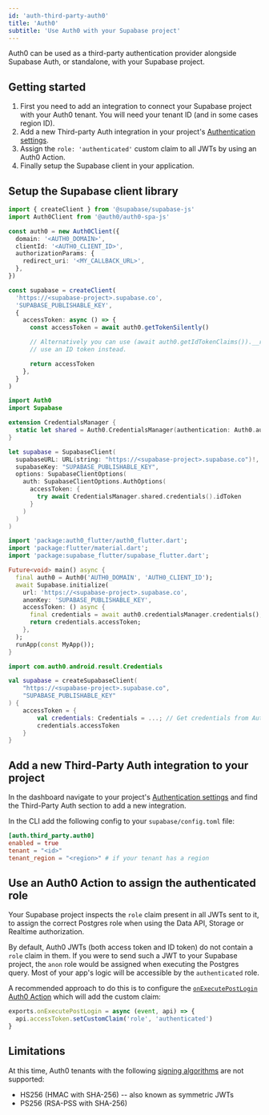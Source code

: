```yaml
---
id: 'auth-third-party-auth0'
title: 'Auth0'
subtitle: 'Use Auth0 with your Supabase project'
---
```


Auth0 can be used as a third-party authentication provider alongside Supabase Auth, or standalone, with your Supabase project.

## Getting started

1. First you need to add an integration to connect your Supabase project with your Auth0 tenant. You will need your tenant ID (and in some cases region ID).
2. Add a new Third-party Auth integration in your project's [Authentication settings](/dashboard/project/_/settings/auth).
3. Assign the `role: 'authenticated'` custom claim to all JWTs by using an Auth0 Action.
4. Finally setup the Supabase client in your application.

## Setup the Supabase client library

<Tabs type="underlined" queryGroup="auth0-create-client">

<TabPanel id="ts" label="TypeScript">

```typescript
import { createClient } from '@supabase/supabase-js'
import Auth0Client from '@auth0/auth0-spa-js'

const auth0 = new Auth0Client({
  domain: '<AUTH0_DOMAIN>',
  clientId: '<AUTH0_CLIENT_ID>',
  authorizationParams: {
    redirect_uri: '<MY_CALLBACK_URL>',
  },
})

const supabase = createClient(
  'https://<supabase-project>.supabase.co',
  'SUPABASE_PUBLISHABLE_KEY',
  {
    accessToken: async () => {
      const accessToken = await auth0.getTokenSilently()

      // Alternatively you can use (await auth0.getIdTokenClaims()).__raw to
      // use an ID token instead.

      return accessToken
    },
  }
)
```

</TabPanel>

<TabPanel id="swift" label="Swift (iOS)">

```swift
import Auth0
import Supabase

extension CredentialsManager {
  static let shared = Auth0.CredentialsManager(authentication: Auth0.authentication())
}

let supabase = SupabaseClient(
  supabaseURL: URL(string: "https://<supabase-project>.supabase.co")!,
  supabaseKey: "SUPABASE_PUBLISHABLE_KEY",
  options: SupabaseClientOptions(
    auth: SupabaseClientOptions.AuthOptions(
      accessToken: {
        try await CredentialsManager.shared.credentials().idToken
      }
    )
  )
)
```

</TabPanel>

<TabPanel id="dart" label="Flutter">

```dart
import 'package:auth0_flutter/auth0_flutter.dart';
import 'package:flutter/material.dart';
import 'package:supabase_flutter/supabase_flutter.dart';

Future<void> main() async {
  final auth0 = Auth0('AUTH0_DOMAIN', 'AUTH0_CLIENT_ID');
  await Supabase.initialize(
    url: 'https://<supabase-project>.supabase.co',
    anonKey: 'SUPABASE_PUBLISHABLE_KEY',
    accessToken: () async {
      final credentials = await auth0.credentialsManager.credentials();
      return credentials.accessToken;
    },
  );
  runApp(const MyApp());
}
```

</TabPanel>

<TabPanel id="kotlin" label="Kotlin">

```kotlin
import com.auth0.android.result.Credentials

val supabase = createSupabaseClient(
    "https://<supabase-project>.supabase.co",
    "SUPABASE_PUBLISHABLE_KEY"
) {
    accessToken = {
        val credentials: Credentials = ...; // Get credentials from Auth0
        credentials.accessToken
    }
}
```

</TabPanel>

</Tabs>

## Add a new Third-Party Auth integration to your project

In the dashboard navigate to your project's [Authentication settings](/dashboard/project/_/settings/auth) and find the Third-Party Auth section to add a new integration.

In the CLI add the following config to your `supabase/config.toml` file:

```toml
[auth.third_party.auth0]
enabled = true
tenant = "<id>"
tenant_region = "<region>" # if your tenant has a region
```

## Use an Auth0 Action to assign the authenticated role

Your Supabase project inspects the `role` claim present in all JWTs sent to it, to assign the correct Postgres role when using the Data API, Storage or Realtime authorization.

By default, Auth0 JWTs (both access token and ID token) do not contain a `role` claim in them. If you were to send such a JWT to your Supabase project, the `anon` role would be assigned when executing the Postgres query. Most of your app's logic will be accessible by the `authenticated` role.

A recommended approach to do this is to configure the [`onExecutePostLogin` Auth0 Action](https://auth0.com/docs/secure/tokens/json-web-tokens/create-custom-claims#create-custom-claims) which will add the custom claim:

```javascript
exports.onExecutePostLogin = async (event, api) => {
  api.accessToken.setCustomClaim('role', 'authenticated')
}
```

## Limitations

At this time, Auth0 tenants with the following [signing algorithms](https://auth0.com/docs/get-started/applications/signing-algorithms) are not supported:

- HS256 (HMAC with SHA-256) -- also known as symmetric JWTs
- PS256 (RSA-PSS with SHA-256)
